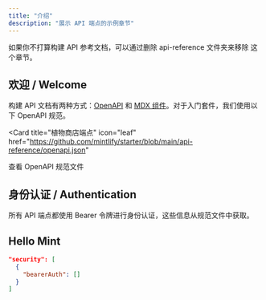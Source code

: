 ```yaml
---
title: "介绍"
description: "展示 API 端点的示例章节"
---
```


<Note>
  如果你不打算构建 API 参考文档，可以通过删除 api-reference 文件夹来移除
  这个章节。
</Note>

## 欢迎 / Welcome

构建 API 文档有两种方式：[OpenAPI](https://mintlify.com/docs/api-playground/openapi/setup) 和 [MDX 组件](https://mintlify.com/docs/api-playground/mdx/configuration)。对于入门套件，我们使用以下 OpenAPI 规范。

<Card
  title="植物商店端点"
  icon="leaf"
  href="https://github.com/mintlify/starter/blob/main/api-reference/openapi.json"
>
  查看 OpenAPI 规范文件
</Card>

## 身份认证 / Authentication

所有 API 端点都使用 Bearer 令牌进行身份认证，这些信息从规范文件中获取。

## Hello Mint

```json
"security": [
  {
    "bearerAuth": []
  }
]
```